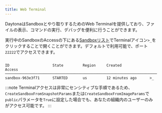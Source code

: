 ```yaml
---
title: Web Terminal
---
```



DaytonaはSandboxとやり取りするためのWeb Terminalを提供しており、ファイルの表示、コマンドの実行、デバッグを便利に行うことができます。

実行中のSandboxのAccessの下にある[Sandboxリスト](https://app.daytona.io/dashboard/sandboxes)でTerminalアイコン`>_`をクリックすることで開くことができます。デフォルトで利用可能で、ポート`22222`でアクセスできます。

```text

ID                    State         Region     Created             Access
──────────────────────────────────────────────────────────────────────────────
sandbox-963e3f71      STARTED       us         12 minutes ago      >_

```

:::note
Terminalアクセスは非常にセンシティブな手順であるため、`CreateSandboxFromSnapshotParams`または`CreateSandboxFromImageParams`で`public`パラメータを`True`に設定した場合でも、あなたの組織内のユーザーのみがアクセス可能です。
:::
